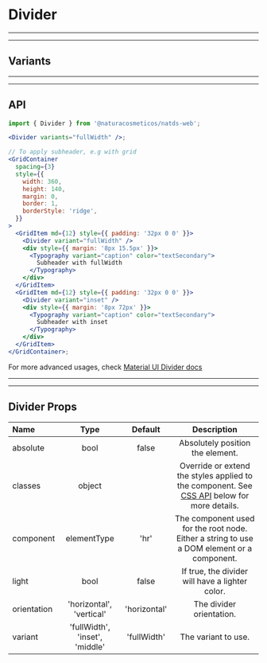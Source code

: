 
# Divider

---

---

## Variants

<Provider theme={themes.natura.light}>
  <ComponentWithLabel componentList={variants} />
</Provider>

---

---

## API

```jsx highlight-line="2"
import { Divider } from '@naturacosmeticos/natds-web';

<Divider variants="fullWidth" />;

// To apply subheader, e.g with grid
<GridContainer
  spacing={3}
  style={{
    width: 360,
    height: 140,
    margin: 0,
    border: 1,
    borderStyle: 'ridge',
  }}
>
  <GridItem md={12} style={{ padding: '32px 0 0' }}>
    <Divider variant="fullWidth" />
    <div style={{ margin: '8px 15.5px' }}>
      <Typography variant="caption" color="textSecondary">
        Subheader with fullWidth
      </Typography>
    </div>
  </GridItem>
  <GridItem md={12} style={{ padding: '32px 0 0' }}>
    <Divider variant="inset" />
    <div style={{ margin: '8px 72px' }}>
      <Typography variant="caption" color="textSecondary">
        Subheader with inset
      </Typography>
    </div>
  </GridItem>
</GridContainer>;
```

For more advanced usages, check [Material UI Divider docs](https://material-ui.com/components/dividers/)

---

---

## Divider Props

| Name        |              Type              |   Default    |                                                                Description                                                                |
| :---------- | :----------------------------: | :----------: | :---------------------------------------------------------------------------------------------------------------------------------------: |
| absolute    |              bool              |    false     |                                                     Absolutely position the element.                                                      |
| classes     |             object             |              | Override or extend the styles applied to the component. See [CSS API](https://material-ui.com/pt/api/switch/#css) below for more details. |
| component   |          elementType           |     'hr'     |                        The component used for the root node. Either a string to use a DOM element or a component.                         |
| light       |              bool              |    false     |                                              If true, the divider will have a lighter color.                                              |
| orientation |    'horizontal', 'vertical'    | 'horizontal' |                                                         The divider orientation.                                                          |
| variant     | 'fullWidth', 'inset', 'middle' | 'fullWidth'  |                                                            The variant to use.                                                            |
